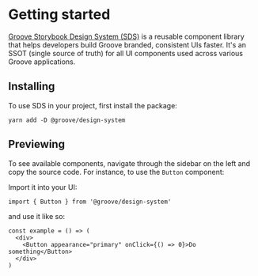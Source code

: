 <Meta title="Design System|Getting Started" />

# Getting started

[Groove Storybook Design System (SDS)](https://sds.groovehq.com) is a reusable component library that helps developers build Groove branded, consistent UIs faster. It's an SSOT (single source of truth) for all UI components used across various Groove applications.

## Installing

To use SDS in your project, first install the package:

    yarn add -D @groove/design-system

## Previewing

To see available components, navigate through the sidebar on the left and copy the source code. For instance, to use the `Button` component:

Import it into your UI:

`import { Button } from '@groove/design-system'`

and use it like so:

```
const example = () => (
  <div>
    <Button appearance="primary" onClick={() => 0}>Do something</Button>
  </div>
)
```
